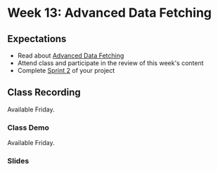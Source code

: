 # Week 13: Advanced Data Fetching

## Expectations

- Read about [Advanced Data Fetching](/week13/advanced-data-fetching)
- Attend class and participate in the review of this week's content
- Complete [Sprint 2](/week13/project) of your project

## Class Recording

Available Friday.

### Class Demo

Available Friday.

### Slides


<Slideshow file="/week13/slides" />

